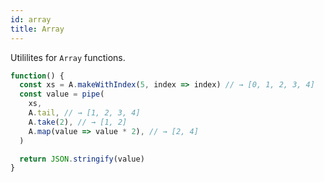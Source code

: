 ```yaml
---
id: array
title: Array
---
```



Utililites for `Array` functions.

```jsx live
function() {
  const xs = A.makeWithIndex(5, index => index) // → [0, 1, 2, 3, 4]
  const value = pipe(
    xs,
    A.tail, // → [1, 2, 3, 4]
    A.take(2), // → [1, 2]
    A.map(value => value * 2), // → [2, 4]
  )

  return JSON.stringify(value)
}
```

<Array />

